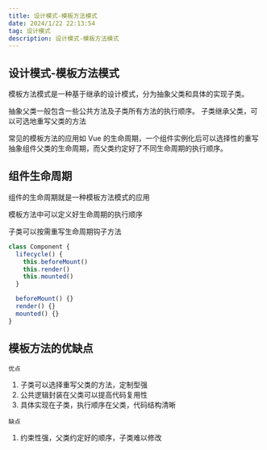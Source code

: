 ```yaml
---
title: 设计模式-模板方法模式
date: 2024/1/22 22:13:54
tag: 设计模式
description: 设计模式-模板方法模式
---
```


## 设计模式-模板方法模式

模板方法模式是一种基于继承的设计模式，分为抽象父类和具体的实现子类。

抽象父类一般包含一些公共方法及子类所有方法的执行顺序。
子类继承父类，可以可选地重写父类的方法

常见的模板方法的应用如 Vue 的生命周期，一个组件实例化后可以选择性的重写抽象组件父类的生命周期，而父类约定好了不同生命周期的执行顺序。

## 组件生命周期

组件的生命周期就是一种模板方法模式的应用

模板方法中可以定义好生命周期的执行顺序

子类可以按需重写生命周期钩子方法

```js
class Component {
  lifecycle() {
    this.beforeMount()
    this.render()
    this.mounted()
  }

  beforeMount() {}
  render() {}
  mounted() {}
}
```

## 模板方法的优缺点

`优点`
1. 子类可以选择重写父类的方法，定制型强
2. 公共逻辑封装在父类可以提高代码复用性
3. 具体实现在子类，执行顺序在父类，代码结构清晰

`缺点`
1. 约束性强，父类约定好的顺序，子类难以修改